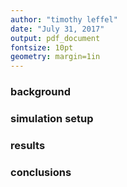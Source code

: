 ```yaml
---
author: "timothy leffel"
date: "July 31, 2017"
output: pdf_document
fontsize: 10pt
geometry: margin=1in
---
```


\thispagestyle{empty}


### background


### simulation setup


### results


### conclusions 


